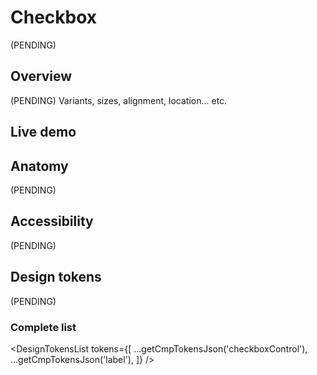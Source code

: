 


<Meta title="Components/Checkbox" />

# Checkbox

(PENDING)

## Overview
(PENDING) Variants, sizes, alignment, location... etc.

## Live demo

<LiveDemo
  story={Stories.Example}
  urlHtml="https://devoinc.github.io/genesys-styles"
  urlReact="https://devoinc.github.io/genesys-ui/?path=/docs/components-form-checkbox--docs"
/>

## Anatomy

(PENDING)

## Accessibility

(PENDING)

## Design tokens

(PENDING)

### Complete list

<DesignTokensList
  tokens={[
    ...getCmpTokensJson('checkboxControl'),
    ...getCmpTokensJson('label'),
  ]}
/>
